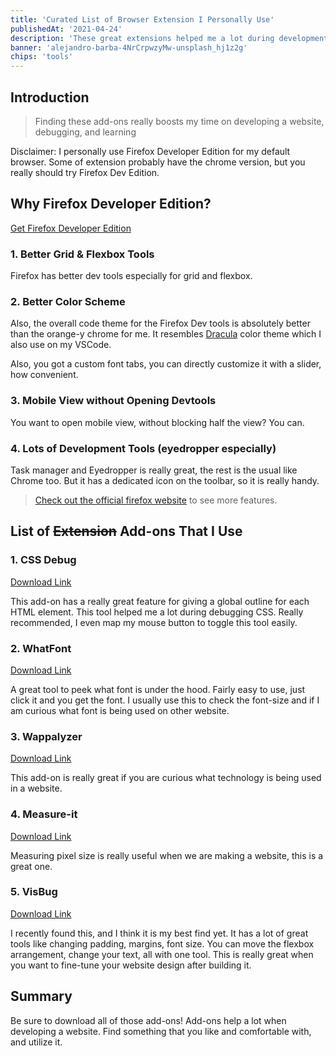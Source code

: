 ```yaml
---
title: 'Curated List of Browser Extension I Personally Use'
publishedAt: '2021-04-24'
description: 'These great extensions helped me a lot during development, especially number 1 and 5. I encourage you to try it.'
banner: 'alejandro-barba-4NrCrpwzyMw-unsplash_hj1z2g'
chips: 'tools'
---
```


## Introduction

> Finding these add-ons really boosts my time on developing a website, debugging, and learning

Disclaimer: I personally use Firefox Developer Edition for my default browser. Some of extension probably have the chrome version, but you really should try Firefox Dev Edition.

## Why Firefox Developer Edition?

[Get Firefox Developer Edition](<(https://www.mozilla.org/en-US/firefox/developer/)>)

### 1. Better Grid & Flexbox Tools

Firefox has better dev tools especially for grid and flexbox.

<CloudinaryImg
  mdx
  publicId='theodorusclarence/blogs/my-addons/ff-1_nd3fc8.png'
  alt='Grid Tools'
  width={1440}
  height={714}
/>

### 2. Better Color Scheme

Also, the overall code theme for the Firefox Dev tools is absolutely better than the orange-y chrome for me. It resembles [Dracula](https://draculatheme.com/) color theme which I also use on my VSCode.

<CloudinaryImg
  mdx
  publicId='theodorusclarence/blogs/my-addons/ff-2_wpx1cw.png'
  alt='Color Scheme'
  width={1440}
  height={489}
/>

Also, you got a custom font tabs, you can directly customize it with a slider, how convenient.

### 3. Mobile View without Opening Devtools

You want to open mobile view, without blocking half the view? You can.

<CloudinaryImg
  mdx
  publicId='theodorusclarence/blogs/my-addons/ff-3_tvikoi.png'
  alt='Mobile View'
  width={1440}
  height={880}
/>

### 4. Lots of Development Tools (eyedropper especially)

Task manager and Eyedropper is really great, the rest is the usual like Chrome too. But it has a dedicated icon on the toolbar, so it is really handy.

<CloudinaryImg
  mdx
  publicId='theodorusclarence/blogs/my-addons/ff-4_agrjkt.png'
  alt='Eye dropper'
  width={321}
  height={382}
/>

> [Check out the official firefox website](https://www.mozilla.org/en-US/firefox/developer/) to see more features.

## List of ~~Extension~~ Add-ons That I Use

### 1. CSS Debug

[Download Link](https://addons.mozilla.org/en-US/firefox/addon/pranay-joshi/)

This add-on has a really great feature for giving a global outline for each HTML element. This tool helped me a lot during debugging CSS. Really recommended, I even map my mouse button to toggle this tool easily.

<CloudinaryImg
  mdx
  publicId='theodorusclarence/blogs/my-addons/css-debug_u7pcb0.png'
  alt='CSS Debug'
  width={1440}
  height={764}
/>

### 2. WhatFont

[Download Link](https://addons.mozilla.org/en-US/firefox/addon/zjm-whatfont/)

A great tool to peek what font is under the hood. Fairly easy to use, just click it and you get the font. I usually use this to check the font-size and if I am curious what font is being used on other website.

<CloudinaryImg
  mdx
  publicId='theodorusclarence/blogs/my-addons/whatfont_qkg97o.png'
  alt='What Font'
  width={1440}
  height={764}
/>

### 3. Wappalyzer

[Download Link](https://addons.mozilla.org/en-US/firefox/addon/wappalyzer/)

This add-on is really great if you are curious what technology is being used in a website.

<CloudinaryImg
  mdx
  publicId='theodorusclarence/blogs/my-addons/wappalyzer_ttsbiv.png'
  alt='Wappalyzer'
  width={1070}
  height={563}
/>

### 4. Measure-it

[Download Link](https://addons.mozilla.org/en-US/firefox/addon/measure-it/?utm_source=addons.mozilla.org&utm_medium=referral&utm_content=search)

Measuring pixel size is really useful when we are making a website, this is a great one.

<CloudinaryImg
  mdx
  publicId='theodorusclarence/blogs/my-addons/measure-it_wr16gb.png'
  alt='Measure It'
  width={1440}
  height={764}
/>

### 5. VisBug

[Download Link](https://addons.mozilla.org/en-US/firefox/addon/visbug/)

I recently found this, and I think it is my best find yet. It has a lot of great tools like changing padding, margins, font size. You can move the flexbox arrangement, change your text, all with one tool. This is really great when you want to fine-tune your website design after building it.

<CloudinaryImg
  mdx
  publicId='theodorusclarence/blogs/my-addons/visbug_ehrnfs.fig'
  alt='Measure It'
  width={656}
  height={410}
/>

## Summary

Be sure to download all of those add-ons! Add-ons help a lot when developing a website. Find something that you like and comfortable with, and utilize it.

